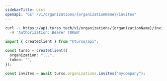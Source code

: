 ```yaml
---
sidebarTitle: List
openapi: "GET /v1/organizations/{organizationName}/invites"
---
```


<RequestExample>

```bash cURL
curl -L https://api.turso.tech/v1/organizations/{organizationName}/invites \
  -H 'Authorization: Bearer TOKEN'
```

```ts Node.js
import { createClient } from "@turso/api";

const turso = createClient({
  organization: "...",
  token: "",
});

const invites = await turso.organizations.invites("mycompany");
```

</RequestExample>
